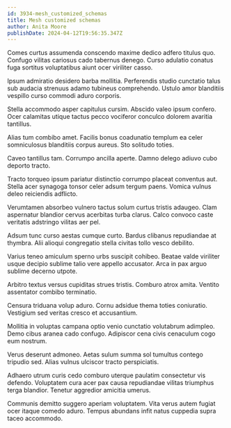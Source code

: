 ```yaml
---
id: 3934-mesh_customized_schemas
title: Mesh customized schemas
author: Anita Moore
publishDate: 2024-04-12T19:56:35.347Z
---
```


Comes curtus assumenda conscendo maxime dedico adfero titulus quo. Confugo vilitas cariosus cado tabernus denego. Curso adulatio conatus fuga sortitus voluptatibus aiunt ocer viriliter casso.

Ipsum admiratio desidero barba mollitia. Perferendis studio cunctatio talus sub audacia strenuus adamo tubineus comprehendo. Ustulo amor blanditiis vespillo curso commodi aduro corporis.

Stella accommodo asper capitulus cursim. Abscido valeo ipsum confero. Ocer calamitas utique tactus pecco vociferor conculco dolorem avaritia tantillus.

Alias tum combibo amet. Facilis bonus coadunatio templum ea celer somniculosus blanditiis corpus aureus. Sto solitudo toties.

Caveo tantillus tam. Corrumpo ancilla aperte. Damno delego adiuvo cubo deporto tracto.

Tracto torqueo ipsum pariatur distinctio corrumpo placeat conventus aut. Stella acer synagoga tonsor celer adsum tergum paens. Vomica vulnus deleo reiciendis adflicto.

Verumtamen absorbeo vulnero tactus solum curtus tristis adaugeo. Clam aspernatur blandior cervus acerbitas turba clarus. Calco convoco caste veritatis adstringo vilitas aer pel.

Adsum tunc curso aestas cumque curto. Bardus clibanus repudiandae at thymbra. Alii alioqui congregatio stella civitas tollo vesco debilito.

Varius teneo amiculum sperno urbs suscipit cohibeo. Beatae valde viriliter usque decipio sublime talio vere appello accusator. Arca in pax arguo sublime decerno utpote.

Arbitro textus versus cupiditas strues tristis. Comburo atrox amita. Ventito assentator combibo terminatio.

Censura triduana volup aduro. Cornu adsidue thema toties coniuratio. Vestigium sed veritas cresco et accusantium.

Mollitia in voluptas campana optio venio cunctatio volutabrum adimpleo. Demo cibus aranea cado confugo. Adipiscor cena civis cenaculum cogo eum nostrum.

Verus deserunt admoneo. Aetas sulum summa sol tumultus contego tripudio sed. Alias vulnus ulciscor tracto perspiciatis.

Adhaero utrum curis cedo comburo uterque paulatim consectetur vis defendo. Voluptatem cura acer pax causa repudiandae vilitas triumphus terga blandior. Tenetur aggredior amicitia umerus.

Communis demitto suggero aperiam voluptatem. Vita verus autem fugiat ocer itaque comedo aduro. Tempus abundans infit natus cuppedia supra taceo accommodo.
